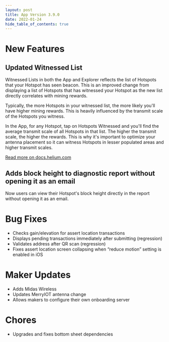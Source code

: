 ```yaml
---
layout: post
title: App Version 3.9.0
date: 2022-01-24
hide_table_of_contents: true
---
```


# New Features

## Updated Witnessed List

Witnessed Lists in both the App and Explorer reflects the list of Hotspots that your Hotspot has
seen beacon. This is an improved change from displaying a list of Hotspots that has witnessed your
Hotspot as the new list directly correlates with mining rewards.

<!--truncate-->

Typically, the more Hotspots in your witnessed list, the more likely you'll have higher mining
rewards. This is heavily influenced by the transmit scale of the Hotspots you witness.

In the App, for any Hotspot, tap on Hotspots Witnessed and you'll find the average transmit scale of
all Hotspots in that list. The higher the transmit scale, the higher the rewards. This is why it's
important to optimize your antenna placement so it can witness Hotspots in lesser populated areas
and higher transmit scales.

[Read more on docs.helium.com](https://docs.helium.com/troubleshooting/understanding-witnesses/#transmit-scale-and-witnessed-list)

## Adds block height to diagnostic report without opening it as an email

Now users can view their Hotspot's block height directly in the report without opening it as an
email.

# Bug Fixes

- Checks gain/elevation for assert location transactions
- Displays pending transactions immediately after submitting (regression)
- Validates address after QR scan (regression)
- Fixes assert location screen collapsing when “reduce motion” setting is enabled in iOS

# Maker Updates

- Adds Midas Wireless
- Updates MerryIOT antenna change
- Allows makers to configure their own onboarding server

# Chores

- Upgrades and fixes bottom sheet dependencies
